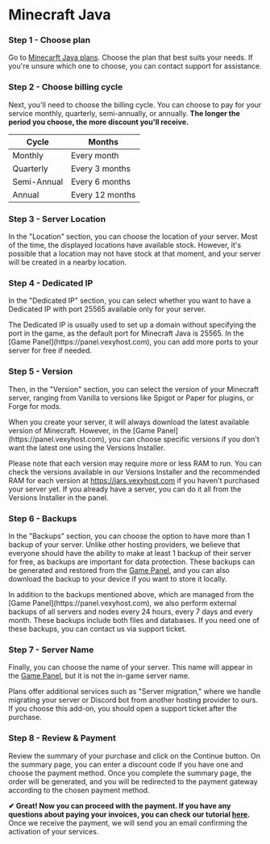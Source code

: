 # Minecraft Java


<Steps>

### Step 1 - Choose plan
Go to [Minecarft Java plans](https://billing.vexyhost.com/store/minecraft). Choose the plan that best suits your needs. If you're unsure which one to choose, you can contact support for assistance.

### Step 2 - Choose billing cycle
Next, you'll need to choose the billing cycle. You can choose to pay for your service monthly, quarterly, semi-annually, or annually. **The longer the period you choose, the more discount you'll receive.**

| Cycle | Months |
| ------ | ------ |
| Monthly | Every month |
| Quarterly | Every 3 months |
| Semi-Annual | Every 6 months |
| Annual | Every 12 months |

### Step 3 - Server Location
In the "Location" section, you can choose the location of your server. Most of the time, the displayed locations have available stock. However, it's possible that a location may not have stock at that moment, and your server will be created in a nearby location.

### Step 4 - Dedicated IP
In the "Dedicated IP" section, you can select whether you want to have a Dedicated IP with port 25565 available only for your server.

<Callout type="info">
The Dedicated IP is usually used to set up a domain without specifying the port in the game, as the default port for Minecraft Java is 25565. In the [Game Panel](https://panel.vexyhost.com), you can add more ports to your server for free if needed.
</Callout>

### Step 5 - Version
Then, in the "Version" section, you can select the version of your Minecraft server, ranging from Vanilla to versions like Spigot or Paper for plugins, or Forge for mods.

<Callout type="info">
When you create your server, it will always download the latest available version of Minecraft. However, in the [Game Panel](https://panel.vexyhost.com), you can choose specific versions if you don't want the latest one using the Versions Installer.

Please note that each version may require more or less RAM to run. You can check the versions available in our Versions Installer and the recommended RAM for each version at https://jars.vexyhost.com if you haven't purchased your server yet. If you already have a server, you can do it all from the Versions Installer in the panel.
</Callout>

### Step 6 - Backups
In the "Backups" section, you can choose the option to have more than 1 backup of your server. Unlike other hosting providers, we believe that everyone should have the ability to make at least 1 backup of their server for free, as backups are important for data protection. These backups can be generated and restored from the [Game Panel](https://panel.vexyhost.com), and you can also download the backup to your device if you want to store it locally.

<Callout type="info">
    In addition to the backups mentioned above, which are managed from the [Game Panel](https://panel.vexyhost.com), we also perform external backups of all servers and nodes every 24 hours, every 7 days and every month. These backups include both files and databases. If you need one of these backups, you can contact us via support ticket.
</Callout>

### Step 7 - Server Name
Finally, you can choose the name of your server. This name will appear in the [Game Panel](https://panel.vexyhost.com), but it is not the in-game server name.

<Callout type="info">
    Plans offer additional services such as "Server migration," where we handle migrating your server or Discord bot from another hosting provider to ours. If you choose this add-on, you should open a support ticket after the purchase.
</Callout>

### Step 8 - Review & Payment
Review the summary of your purchase and click on the Continue button. On the summary page, you can enter a discount code if you have one and choose the payment method. Once you complete the summary page, the order will be generated, and you will be redirected to the payment gateway according to the chosen payment method.

</Steps>

**✔ Great! Now you can proceed with the payment. If you have any questions about paying your invoices, you can check our tutorial [here](/account-billing/category/-how-to-pay-according-to-your-country).** Once we receive the payment, we will send you an email confirming the activation of your services.
